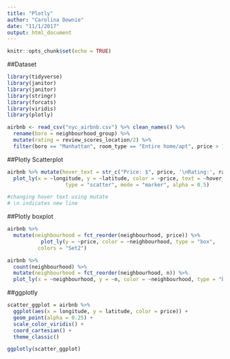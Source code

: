 ```yaml
---
title: "Plotly"
author: "Carolina Downie"
date: "11/1/2017"
output: html_document
---
```


```r
knitr::opts_chunk$set(echo = TRUE)
```

##Dataset

```r
library(tidyverse)
library(janitor)
library(janitor)
library(stringr)
library(forcats)
library(viridis)
library(plotly)
```


```r

airbnb <- read_csv("nyc_airbnb.csv") %>% clean_names() %>%
  rename(boro = neighbourhood_group) %>%
  mutate(rating = review_scores_location/2) %>%
  filter(boro == "Manhattan", room_type == "Entire home/apt", price > 100 & price < 400)
```

##Plotly Scatterplot

```r
airbnb %>% mutate(hover_text = str_c("Price: $", price, '\nRating:', rating)) %>%
  plot_ly(x = ~longitude, y = ~latitude, color = ~price, text = ~hover_text, 
                   type = "scatter", mode = "marker", alpha = 0.5)

#changing hover text using mutate
# \n indicates new line

```


##Plotly boxplot

```r
airbnb %>% 
  mutate(neighbourhood = fct_reorder(neighbourhood, price)) %>%
           plot_ly(y = ~price, color = ~neighbourhood, type = "box",
          colors = "Set2")
```

```r
airbnb %>% 
  count(neighbourhood) %>% 
  mutate(neighbourhood = fct_reorder(neighbourhood, n)) %>% 
  plot_ly(x = ~neighbourhood, y = ~n, color = ~neighbourhood, type = "bar")
```


##ggplotly

```r
scatter_ggplot = airbnb %>%
  ggplot(aes(x = longitude, y = latitude, color = price)) +
  geom_point(alpha = 0.25) +
  scale_color_viridis() +
  coord_cartesian() +
  theme_classic()

ggplotly(scatter_ggplot)
```

